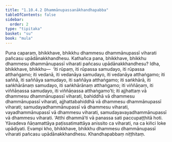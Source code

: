 ```yaml
---
title: "1.10.4.2 Dhammānupassanākhandhapabba"
tableOfContents: false
sidebar:
  order: 2
type: "tipitaka"
basket: "su"
book: "mula"
---
```



<DynamicBreadcrumb />

<Division number="116" book="mula" bookNo="9" page="78">

<Paragraph number="373" book="mula">
Puna caparaṃ, bhikkhave, bhikkhu dhammesu dhammānupassī viharati pañcasu upādānakkhandhesu. Kathañca pana, bhikkhave, bhikkhu dhammesu dhammānupassī viharati pañcasu upādānakkhandhesu? Idha, bhikkhave, bhikkhu—  ‘iti rūpaṃ, iti rūpassa samudayo, iti rūpassa atthaṅgamo; iti vedanā, iti vedanāya samudayo, iti vedanāya atthaṅgamo; iti saññā, iti saññāya samudayo, iti saññāya atthaṅgamo; iti saṅkhārā, iti saṅkhārānaṃ samudayo, iti saṅkhārānaṃ atthaṅgamo; iti viññāṇaṃ, iti viññāṇassa samudayo, iti viññāṇassa atthaṅgamo’ti; iti ajjhattaṃ vā dhammesu dhammānupassī viharati, bahiddhā vā dhammesu dhammānupassī viharati, ajjhattabahiddhā vā dhammesu dhammānupassī viharati; samudayadhammānupassī vā dhammesu viharati, vayadhammānupassī vā dhammesu viharati, samudayavayadhammānupassī vā dhammesu viharati. ‘Atthi dhammā’ti vā panassa sati paccupaṭṭhitā hoti. Yāvadeva ñāṇamattāya paṭissatimattāya anissito ca viharati, na ca kiñci loke upādiyati. Evampi kho, bhikkhave, bhikkhu dhammesu dhammānupassī viharati pañcasu upādānakkhandhesu.

</Paragraph>
</Division>

<Paragraph number="374" type="center" book="mula">
Khandhapabbaṃ niṭṭhitaṃ.
</Paragraph>